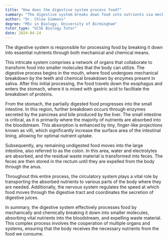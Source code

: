 ```yaml
---
title: "How does the digestive system process food?"
summary: "The digestive system breaks down food into nutrients via mechanical and chemical digestion, facilitating nutrient absorption and energy production for the body."
author: "Dr. Chloe Simmons"
degree: "MSc in Biology, University of Birmingham"
tutor_type: "GCSE Biology Tutor"
date: 2024-04-24
---
```


The digestive system is responsible for processing food by breaking it down into essential nutrients through both mechanical and chemical means.

This intricate system comprises a network of organs that collaborate to transform food into smaller molecules that the body can utilize. The digestive process begins in the mouth, where food undergoes mechanical breakdown by the teeth and chemical breakdown by enzymes present in saliva. After this initial processing, the food travels down the esophagus and enters the stomach, where it is mixed with gastric acid to facilitate the breakdown of proteins.

From the stomach, the partially digested food progresses into the small intestine. In this region, further breakdown occurs through enzymes secreted by the pancreas and bile produced by the liver. The small intestine is critical, as it is primarily where the majority of nutrients are absorbed into the bloodstream. This absorption is enhanced by tiny, finger-like projections known as villi, which significantly increase the surface area of the intestinal lining, allowing for optimal nutrient uptake.

Subsequently, any remaining undigested food moves into the large intestine, also referred to as the colon. In this area, water and electrolytes are absorbed, and the residual waste material is transformed into feces. The feces are then stored in the rectum until they are expelled from the body through the anus.

Throughout this entire process, the circulatory system plays a vital role by transporting the absorbed nutrients to various parts of the body where they are needed. Additionally, the nervous system regulates the speed at which food moves through the digestive tract and coordinates the secretion of digestive juices.

In summary, the digestive system effectively processes food by mechanically and chemically breaking it down into smaller molecules, absorbing vital nutrients into the bloodstream, and expelling waste material. This complex process involves the cooperation of multiple organs and systems, ensuring that the body receives the necessary nutrients from the food we consume.
    